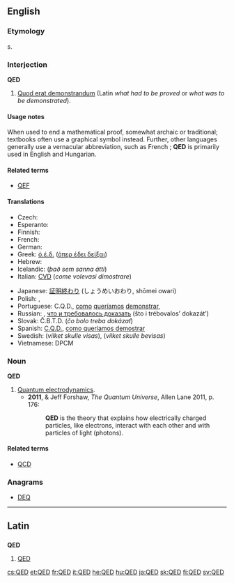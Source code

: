 ==English==
{{wikipedia}}

===Etymology===
{{initialism}}s.

===Interjection===
'''QED'''

# [[quod erat demonstrandum|Quod erat demonstrandum]] (Latin ''what had to be proved'' or ''what was to be demonstrated'').

====Usage notes====
When used to end a mathematical proof, somewhat archaic or traditional; textbooks often use a graphical symbol instead. Further, other languages generally use a vernacular abbreviation, such as French {{term|CQFD||ce qu'il fallait démontrer|lang=fr}}; '''QED''' is primarily used in English and Hungarian.

====Related terms====
* {{sense|what was to be demonstrated}} [[QEF]]

====Translations====
{{trans-top|quod erat demonstrandum}}
* Czech: {{t|cs|c.b.d.}} {{italbrac|co bylo dokázat}}
* Esperanto: {{t+|eo|KEP|xs=Esperanto}} {{italbrac|kio estis pruvota}}
* Finnish: {{t+|fi|MOT}} {{italbrac|mikä oli todistettava}}
* French: {{t+|fr|CQFD}} {{italbrac|ce qu'il fallait démontrer}}
* German: {{t|de|w.z.b.w.}} {{italbrac|was zu beweisen war}}
* Greek: [[ό.έ.δ.]] ([[όπερ έδει δείξαι]])
* Hebrew: {{t|he|מ.ש.ל.|m|p|tr=מה שהיה להוכיח|sc=Hebr}}
* Icelandic: {{t|is|þ.s.s.á.}} (''það sem sanna átti'')
* Italian: [[CVD]] (''come volevasi dimostrare'')
{{trans-mid}}
* Japanese: [[証明終わり]] (しょうめいおわり, shōmei owari)
* Polish: {{t|pl|c.b.d.o.}} {{italbrac|co było do okazania}}, {{t|pl|c.b.d.u.}} {{italbrac|co było do udowodnienia}}
* Portuguese: C.Q.D., {{qualifier|written out}} [[como]] [[queríamos]] [[demonstrar]], {{t|pt|c.q.d.}}
* Russian: {{t+|ru|ч. т. д.}}, [[что и требовалось доказать]] (što i trébovalos’ dokazát’)
* Slovak: Č.B.T.D. (''čo bolo treba dokázať'')
* Spanish: [[C.Q.D.]], {{qualifier|written out}} [[como queríamos demostrar]]
* Swedish: {{t|sv|VSV}} (''vilket skulle visas''), {{t+|sv|VSB}} (''vilket skulle bevisas'')
* Vietnamese: DPCM
{{trans-bottom}}

===Noun===
'''QED'''

# [[quantum electrodynamics|Quantum electrodynamics]].
#* '''2011''', {{w|Brian Cox (physicist)|Brian Cox}} & Jeff Forshaw, ''The Quantum Universe'', Allen Lane 2011, p. 176:
#*: '''QED''' is the theory that explains how electrically charged particles, like electrons, interact with each other and with particles of light (photons).

====Related terms====
* {{sense|quantum}} [[QCD]]

===Anagrams===
* [[DEQ#English|DEQ]]

----

==Latin==
{{wikipedia|lang=la}}

==={{initialism|la}}===
'''QED'''

# [[#English|QED]]

[[cs:QED]]
[[et:QED]]
[[fr:QED]]
[[it:QED]]
[[he:QED]]
[[hu:QED]]
[[ja:QED]]
[[sk:QED]]
[[fi:QED]]
[[sv:QED]]